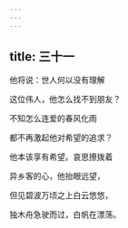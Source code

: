 ```yaml
---
---
---
```

title: 三十一
---




他将说：世人何以没有理解

这位伟人，他怎么找不到朋友？

不知怎么连爱的春风化雨

都不再激起他对希望的追求？

他本该享有希望。哀思撩拨着

异乡客的心，他抬眼远望，

但见碧波万顷之上白云悠悠，

独木舟急驶而过，白帆在漂荡。